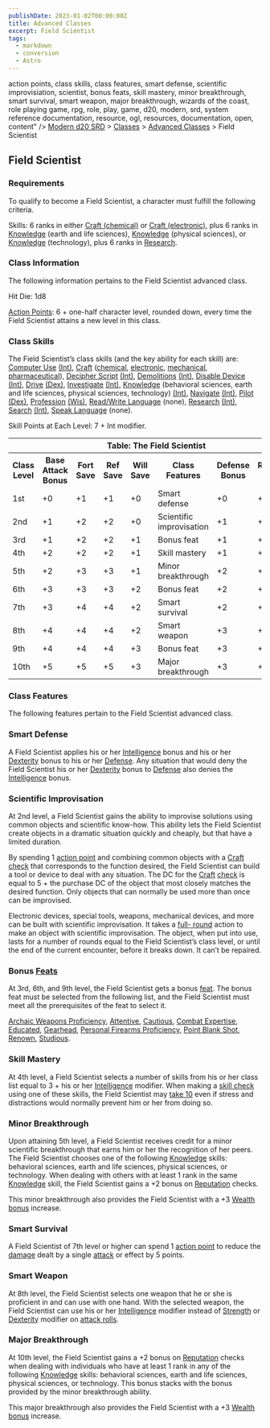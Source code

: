 ```yaml
---
publishDate: 2023-01-02T00:00:00Z
title: Advanced Classes
excerpt: Field Scientist
tags:
  - markdown
  - conversion
  - Astro
---
```


action points, class skills, class features, smart defense, scientific
improvisiation, scientist, bonus feats, skill mastery, minor breakthrough,
smart survival, smart weapon, major breakthrough, wizards of the coast, role
playing game, rpg, role, play, game, d20, modern, srd, system reference
documentation, resource, ogl, resources, documentation, open, content" /> [Modern d20 SRD](/#modernD20) > [Classes](modern-d20-srd-classes-index) > [Advanced Classes](modern-d20-srd-classes-advanced-index) > Field Scientist

## Field Scientist

### Requirements

To qualify to become a Field Scientist, a character must fulfill the following
criteria.

Skills: 6 ranks in either [Craft (chemical)](modern-d20-srd-skills-craft-chemical) or [Craft (electronic)](modern-d20-srd-skills-craft-electronic),
plus 6 ranks in [Knowledge](modern-d20-srd-skills-knowledge) (earth and life
sciences), [Knowledge](modern-d20-srd-skills-knowledge) (physical sciences),
or [Knowledge](modern-d20-srd-skills-knowledge) (technology), plus 6 ranks in
[Research](modern-d20-srd-skills-research).

### Class Information

The following information pertains to the Field Scientist ­advanced class.

Hit Die: 1d8

[Action Points](modern-d20-srd-basics-action-points): 6 + one-half character
level, rounded down, every time the Field Scientist attains a new level in
this class.

### Class Skills

The Field Scientist’s class skills (and the key ability for each skill) are:
[Computer Use](modern-d20-srd-skills-computer-use) [(Int)](modern-d20-srd-basics-ability-scores), [Craft](modern-d20-srd-skills-craft)
([chemical](modern-d20-srd-skills-craft-chemical),
[electronic](modern-d20-srd-skills-craft-electronic),
[mechanical](modern-d20-srd-skills-craft-mechanical),
[pharmaceutical](modern-d20-srd-skills-craft-pharmaceutical)), [Decipher Script](modern-d20-srd-skills-decipher-script) [(Int)](modern-d20-srd-basics-ability-scores), [Demolitions](modern-d20-srd-skills-demolitions)
[(Int)](modern-d20-srd-basics-ability-scores), [Disable Device](modern-d20-srd-skills-disable-device) [(Int)](modern-d20-srd-basics-ability-scores), [Drive](modern-d20-srd-skills-drive) [(Dex)](modern-d20-srd-basics-ability-scores), [Investigate](modern-d20-srd-skills-investigate)
[(Int)](modern-d20-srd-basics-ability-scores), [Knowledge](modern-d20-srd-skills-knowledge) (behavioral sciences, earth and life sciences, physical
sciences, technology) [(Int)](modern-d20-srd-basics-ability-scores),
[Navigate](modern-d20-srd-skills-navigate) [(Int)](modern-d20-srd-basics-ability-scores), [Pilot](modern-d20-srd-skills-pilot) [(Dex)](modern-d20-srd-basics-ability-scores), [Profession](modern-d20-srd-skills-profession)
[(Wis)](modern-d20-srd-basics-ability-scores), [Read/Write Language](modern-d20-srd-skills-read-write-language) (none),
[Research](modern-d20-srd-skills-research) [(Int)](modern-d20-srd-basics-ability-scores), [Search](modern-d20-srd-skills-search)
[(Int)](modern-d20-srd-basics-ability-scores), [Speak Language](modern-d20-srd-skills-speak-language) (none).

Skill Points at Each Level: 7 + Int modifier.


<table><th colspan="8">Table: The Field Scientist</th> <tr> <th>Class Level</th><th>Base Attack Bonus</th><th>Fort Save</th><th>Ref Save</th><th>Will Save</th><th>Class Features</th><th>Defense Bonus</th><th>Reputation Bonus</th> </tr> <tr><td>1st</td><td>+0</td><td>+1</td><td>+1</td><td>+0</td><td>Smart defense</td><td>+0</td><td>+0</td></tr> <tr class="shaded"><td>2nd</td><td>+1</td><td>+2</td><td>+2</td><td>+0</td><td>Scientific improvisation</td><td>+1</td><td>+0</td></tr> <tr><td>3rd</td><td>+1</td><td>+2</td><td>+2</td><td>+1</td><td>Bonus feat</td><td>+1</td><td>+1</td></tr> <tr class="shaded"><td>4th</td><td>+2</td><td>+2</td><td>+2</td><td>+1</td><td>Skill mastery</td><td>+1</td><td>+1</td></tr> <tr><td>5th</td><td>+2</td><td>+3</td><td>+3</td><td>+1</td><td>Minor breakthrough</td><td>+2</td><td>+1</td></tr> <tr class="shaded"><td>6th</td><td>+3</td><td>+3</td><td>+3</td><td>+2</td><td>Bonus feat</td><td>+2</td><td>+2</td></tr> <tr><td>7th</td><td>+3</td><td>+4</td><td>+4</td><td>+2</td><td>Smart survival</td><td>+2</td><td>+2</td></tr> <tr class="shaded"><td>8th</td><td>+4</td><td>+4</td><td>+4</td><td>+2</td><td>Smart weapon</td><td>+3</td><td>+2</td></tr> <tr><td>9th</td><td>+4</td><td>+4</td><td>+4</td><td>+3</td><td>Bonus feat</td><td>+3</td><td>+3</td></tr> <tr class="shaded"><td>10th</td><td>+5</td><td>+5</td><td>+5</td><td>+3</td><td>Major breakthrough</td><td>+3</td><td>+3</td></tr> </table>


### Class Features

The following features pertain to the Field Scientist advanced class.

### Smart Defense

A Field Scientist applies his or her [Intelligence](modern-d20-srd-basics-ability-scores) bonus and his or her [Dexterity](modern-d20-srd-basics-ability-scores) bonus to his or her [Defense](modern-d20-srd-combat-defense).
Any situation that would deny the Field Scientist his or her
[Dexterity](modern-d20-srd-basics-ability-scores) bonus to
[Defense](modern-d20-srd-combat-defense) also denies the
[Intelligence](modern-d20-srd-basics-ability-scores) bonus.

### Scientific Improvisation

At 2nd level, a Field Scientist gains the ability to improvise solutions using
common objects and scientific know-how. This ability lets the Field Scientist
create objects in a dramatic situation quickly and cheaply, but that have a
limited duration.

By spending 1 [action point](modern-d20-srd-basics-action-points) and
combining common objects with a [Craft](modern-d20-srd-skills-craft)
[check](modern-d20-srd-skills-skill-basics-php#skill-basics-index) that
corresponds to the function desired, the Field Scientist can build a tool or
device to deal with any situation. The DC for the [Craft](modern-d20-srd-skills-craft) [check](modern-d20-srd-skills-skill-basics-php#skill-basics-index) is equal to 5 + the purchase DC of the object that most closely matches
the desired function. Only objects that can normally be used more than once
can be improvised.

Electronic devices, special tools, weapons, mechanical devices, and more can
be built with scientific improvisation. It takes a [full- round](modern-d20-srd-combat-full-round-actions) action to make an object with
scientific improvisation. The object, when put into use, lasts for a number of
rounds equal to the Field Scientist’s class level, or until the end of the
current encounter, before it breaks down. It can’t be repaired.

### Bonus [Feats](modern-d20-srd-feats-index)

At 3rd, 6th, and 9th level, the Field Scientist gets a bonus
[feat](modern-d20-srd-feats-index). The bonus feat must be selected from the
following list, and the Field Scientist must meet all the prerequisites of the
feat to select it.

[Archaic Weapons Proficiency](modern-d20-srd-feats-archaic-weapons-proficiency), [Attentive](modern-d20-srd-feats-attentive),
[Cautious](modern-d20-srd-feats-cautious), [Combat Expertise](modern-d20-srd-feats-combat-expertise), [Educated](modern-d20-srd-feats-educated),
[Gearhead](modern-d20-srd-feats-gearhead), [Personal Firearms Proficiency](modern-d20-srd-feats-personal-firearms-proficiency), [Point Blank Shot](modern-d20-srd-feats-point-blank-shot), [Renown](modern-d20-srd-feats-renown), [Studious](modern-d20-srd-feats-studious).

### Skill Mastery

At 4th level, a Field Scientist selects a number of skills from his or her
class list equal to 3 + his or her [Intelligence](modern-d20-srd-basics-ability-scores) modifier. When making a [skill check](modern-d20-srd-skills-skill-basics-php#skill-check-index) using one of these skills, the Field
Scientist may [take 10](modern-d20-srd-skills-skill-basics-php#skill-check-index) even if stress and distractions would normally prevent him or her from
doing so.

### Minor Breakthrough

Upon attaining 5th level, a Field Scientist receives credit for a minor
scientific breakthrough that earns him or her the recognition of her peers.
The Field Scientist chooses one of the following [Knowledge](modern-d20-srd-skills-knowledge) skills: behavioral sciences, earth and life sciences,
physical sciences, or technology. When dealing with others with at least 1
rank in the same [Knowledge](modern-d20-srd-skills-knowledge) skill, the Field
Scientist gains a +2 bonus on [Reputation](modern-d20-srd-reputation-index)
checks.

This minor breakthrough also provides the Field Scientist with a +3 [Wealth bonus](modern-d20-srd-wealth-wealth-bonus) increase.

### Smart Survival

A Field Scientist of 7th level or higher can spend 1 [action point](modern-d20-srd-basics-action-points) to reduce the
[damage](modern-d20-srd-combat-damage) dealt by a single
[attack](modern-d20-srd-combat-attack-roll) or effect by 5 points.

### Smart Weapon

At 8th level, the Field Scientist selects one weapon that he or she is
proficient in and can use with one hand. With the selected weapon, the Field
Scientist can use his or her [Intelligence](modern-d20-srd-basics-ability-scores) modifier instead of [Strength](modern-d20-srd-basics-ability-scores)
or [Dexterity](modern-d20-srd-basics-ability-scores) modifier on [attack rolls](modern-d20-srd-combat-attack-roll).

### Major Breakthrough

At 10th level, the Field Scientist gains a +2 bonus on
[Reputation](modern-d20-srd-reputation-index) checks when dealing with
individuals who have at least 1 rank in any of the following
[Knowledge](modern-d20-srd-skills-knowledge) skills: behavioral sciences,
earth and life sciences, physical sciences, or technology. This bonus stacks
with the bonus provided by the minor breakthrough ability.

This major breakthrough also provides the Field Scientist with a +3 [Wealth bonus](modern-d20-srd-wealth-wealth-bonus) increase.

